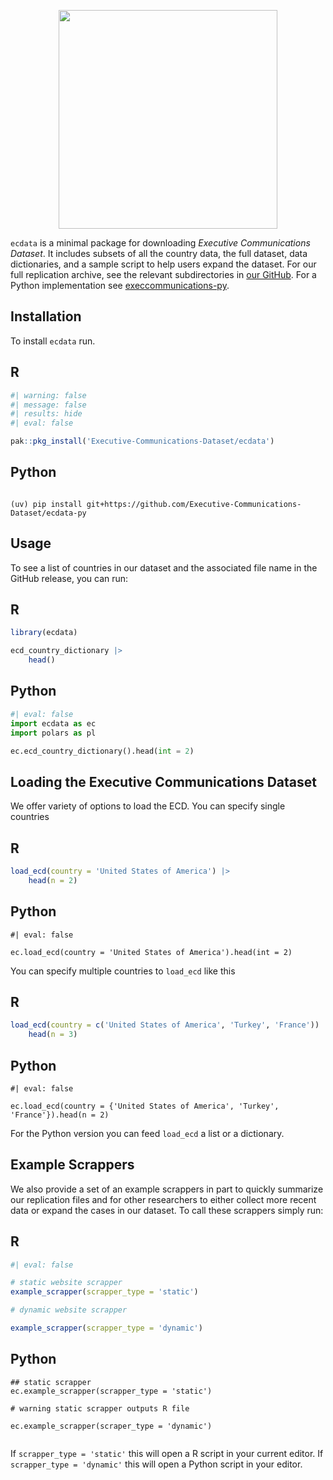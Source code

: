 
<p align="center">
<a href="https://executive-communications-dataset.github.io/ecdata/">
<img src="hex-logo.png" height = "350" class = "center"> </a>
</p>


`ecdata` is a minimal package for downloading *Executive Communications Dataset*. It includes subsets of all the country data, the full dataset, data dictionaries, and a sample script to help users expand the dataset. For our full replication archive, see the relevant subdirectories in [our GitHub](https://github.com/Executive-Communications-Dataset/ecdata/tree/main/raw-data). For a Python implementation see [execcommunications-py](https://github.com/Executive-Communications-Dataset/ecdata-py).

## Installation 

To install `ecdata` run.



:::panel-tabset

## R

```r
#| warning: false
#| message: false
#| results: hide 
#| eval: false

pak::pkg_install('Executive-Communications-Dataset/ecdata')

```

## Python

```

(uv) pip install git+https://github.com/Executive-Communications-Dataset/ecdata-py

```

:::


## Usage 

To see a list of countries in our dataset and the associated file name in the GitHub release, you can run: 

:::panel-tabset

## R 

```r

library(ecdata)

ecd_country_dictionary |>
    head()

```

## Python

```python
#| eval: false
import ecdata as ec
import polars as pl 

ec.ecd_country_dictionary().head(int = 2)


```

:::


## Loading the Executive Communications Dataset

We offer variety of options to load the ECD. You can specify single countries 


:::panel-tabset

## R

```r

load_ecd(country = 'United States of America') |>
    head(n = 2)


```

## Python

```
#| eval: false 

ec.load_ecd(country = 'United States of America').head(int = 2)

```

:::

You can specify multiple countries to `load_ecd` like this 


:::panel-tabset

## R

```r

load_ecd(country = c('United States of America', 'Turkey', 'France'))  |>
    head(n = 3)

```

## Python

```
#| eval: false

ec.load_ecd(country = {'United States of America', 'Turkey', 'France'}).head(n = 2)

```


:::

For the Python version you can feed `load_ecd` a list or a dictionary.


## Example Scrappers


We also provide a set of an example scrappers in part to quickly summarize our replication files and for other researchers to either collect more recent data or expand the cases in our dataset. To call these scrappers simply run:

:::panel-tabset

## R

```r
#| eval: false

# static website scrapper
example_scrapper(scrapper_type = 'static')

# dynamic website scrapper 

example_scrapper(scrapper_type = 'dynamic')

```

## Python

```
## static scrapper
ec.example_scrapper(scrapper_type = 'static')

# warning static scrapper outputs R file

ec.example_scrapper(scraper_type = 'dynamic')


```
:::

If `scrapper_type = 'static'` this will open a R script in your current editor. If `scrapper_type = 'dynamic'` this will open a Python script in your editor.
